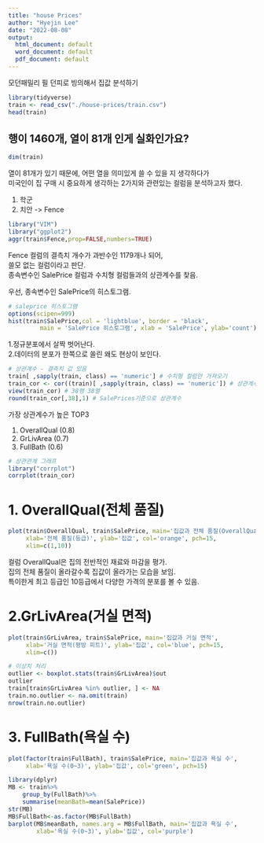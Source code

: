 ```yaml
---
title: "house Prices"
author: "Hyejin Lee"
date: "2022-08-08"
output:
  html_document: default
  word_document: default
  pdf_document: default
---
```


모던패밀리 필 던피로 빙의해서 집값 분석하기 

```r
library(tidyverse)
train <- read_csv("./house-prices/train.csv")
head(train)
```
## 행이 1460개, 열이 81개 인게 실화인가요?

```r
dim(train)
```
열이 81개가 있기 때문에, 어떤 열을 의미있게 쓸 수 있을 지 생각하다가</br>
미국인이 집 구매 시 중요하게 생각하는 2가지와 관련있는 컬럼을 분석하고자 했다.</br>

1. 학군
2. 치안 -> Fence

```r
library("VIM")
library("ggplot2")
aggr(train$Fence,prop=FALSE,numbers=TRUE)
```

Fence 컬럼의 결측치 개수가 과반수인 1179개나 되어,</br> 
쓸모 없는 컬럼이라고 판단.</br>
종속변수인 SalePrice 컬럼과 수치형 컬럼들과의 상관계수를 찾음.</br>

우선, 종속변수인 SalePrice의 히스토그램.</br>

```r
# saleprice 히스토그램
options(scipen=999)
hist(train$SalePrice,col = 'lightblue', border = 'black',
         main = 'SalePrice 히스토그램', xlab = 'SalePrice', ylab='count')
```

1.정규분포에서 살짝 벗어난다.</br>
2.데이터의 분포가 한쪽으로 쏠린 왜도 현상이 보인다.</br>

```r
# 상관계수 - 결측치 값 있음 
train[ ,sapply(train, class) == 'numeric'] # 수치형 컬럼만 가져오기 
train_cor <- cor((train)[ ,sapply(train, class) == 'numeric']) # 상관계수 
view(train_cor) # 38행 38열
round(train_cor[,38],1) # SalePrices기준으로 상관계수
```
가장 상관계수가 높은 TOP3

1. OverallQual (0.8)
2. GrLivArea   (0.7)
3. FullBath    (0.6)

```r
# 상관관계 그래프 
library("corrplot")
corrplot(train_cor)
```

# 1. OverallQual(전체 품질)

```r
plot(train$OverallQual, train$SalePrice, main='집값과 전체 품질(OverallQual)',
     xlab='전체 품질(등급)', ylab='집값', col='orange', pch=15,
     xlim=c(1,10))
```

컬럼 OverallQual은 집의 전반적인 재료와 마감을 평가.</br>
집의 전체 품질이 올라갈수록 집값이 올라가는 모습을 보임.</br>
특이한게 최고 등급인 10등급에서 다양한 가격의 분포를 볼 수 있음.</br>

# 2.GrLivArea(거실 면적) 

```r
plot(train$GrLivArea, train$SalePrice, main='집값과 거실 면적',
     xlab='거실 면적(평방 피트)', ylab='집값', col='blue', pch=15,
     xlim=c())

# 이상치 처리 
outlier <- boxplot.stats(train$GrLivArea)$out
outlier
train[train$GrLivArea %in% outlier, ] <- NA
train.no.outlier <- na.omit(train)
nrow(train.no.outlier)
```

# 3. FullBath(욕실 수) 

```r
plot(factor(train$FullBath), train$SalePrice, main='집값과 욕실 수',
     xlab='욕실 수(0~3)', ylab='집값', col='green', pch=15)

library(dplyr)
MB <- train%>%
    group_by(FullBath)%>%
    summarise(meanBath=mean(SalePrice))
str(MB)
MB$FullBath<-as.factor(MB$FullBath)
barplot(MB$meanBath, names.arg = MB$FullBath, main='집값과 욕실 수',
        xlab='욕실 수(0~3)', ylab='집값', col='purple')
```

